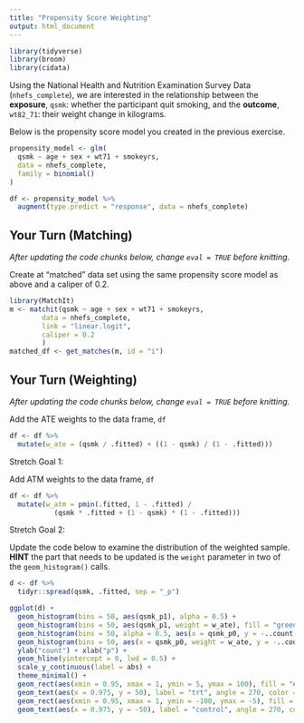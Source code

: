 ```yaml
---
title: "Propensity Score Weighting"
output: html_document
---
```



```r
library(tidyverse)
library(broom)
library(cidata)
```

Using the National Health and Nutrition Examination Survey Data (`nhefs_complete`), we are interested in the relationship between the **exposure**, `qsmk`: whether the participant quit smoking, and the **outcome**, `wt82_71`: their weight change in kilograms.

Below is the propensity score model you created in the previous exercise.

```r
propensity_model <- glm(
  qsmk ~ age + sex + wt71 + smokeyrs,
  data = nhefs_complete,
  family = binomial()
)

df <- propensity_model %>%
  augment(type.predict = "response", data = nhefs_complete)
```

## Your Turn (Matching)

_After updating the code chunks below, change `eval = TRUE` before knitting._

Create at "matched" data set using the same propensity score model as above and a caliper of 0.2.

```r
library(MatchIt)
m <- matchit(qsmk ~ age + sex + wt71 + smokeyrs,
        data = nhefs_complete,
        link = "linear.logit",
        caliper = 0.2
        )
matched_df <- get_matches(m, id = "i")
```



## Your Turn (Weighting)

_After updating the code chunks below, change `eval = TRUE` before knitting._

Add the ATE weights to the data frame, `df`

```r
df <- df %>%
  mutate(w_ate = (qsmk / .fitted) + ((1 - qsmk) / (1 - .fitted)))
```


Stretch Goal 1: 

Add ATM weights to the data frame, `df`

```r
df <- df %>%
  mutate(w_atm = pmin(.fitted, 1 - .fitted) / 
           (qsmk * .fitted + (1 - qsmk) * (1 - .fitted)))
```

Stretch Goal 2: 

Update the code below to examine the distribution of the weighted sample. **HINT** the part that needs to be updated is the `weight` parameter in two of the `geom_histogram()` calls.

```r
d <- df %>%
  tidyr::spread(qsmk, .fitted, sep = "_p")
```


```r
ggplot(d) +
  geom_histogram(bins = 50, aes(qsmk_p1), alpha = 0.5) + 
  geom_histogram(bins = 50, aes(qsmk_p1, weight = w_ate), fill = "green", alpha = 0.5) + 
  geom_histogram(bins = 50, alpha = 0.5, aes(x = qsmk_p0, y = -..count..)) + 
  geom_histogram(bins = 50, aes(x = qsmk_p0, weight = w_ate, y = -..count..), fill = "blue", alpha = 0.5) + 
  ylab("count") + xlab("p") +
  geom_hline(yintercept = 0, lwd = 0.5) +
  scale_y_continuous(label = abs) +
  theme_minimal() + 
  geom_rect(aes(xmin = 0.95, xmax = 1, ymin = 5, ymax = 100), fill = "#5DB854") + 
  geom_text(aes(x = 0.975, y = 50), label = "trt", angle = 270, color = "white") + 
  geom_rect(aes(xmin = 0.95, xmax = 1, ymin = -100, ymax = -5), fill = "#5154B8") + 
  geom_text(aes(x = 0.975, y = -50), label = "control", angle = 270, color = "white")
```
